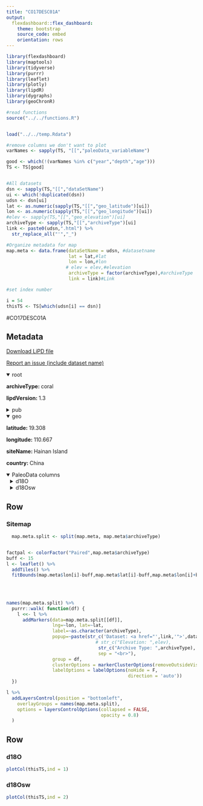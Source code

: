 ```yaml
---
title: "CO17DESC01A"
output: 
  flexdashboard::flex_dashboard:
    theme: bootstrap
    source_code: embed
    orientation: rows
---
```


```r
library(flexdashboard)
library(maptools)
library(tidyverse)
library(purrr)
library(leaflet)
library(plotly)
library(lipdR)
library(dygraphs)
library(geoChronR)

#read functions
source("../../functions.R")


load("../../temp.Rdata")

#remove columns we don't want to plot
varNames <- sapply(TS, "[[","paleoData_variableName")

good <- which(!(varNames %in% c("year","depth","age")))
TS <- TS[good]


#All datasets
dsn <- sapply(TS,"[[","dataSetName")
ui <- which(!duplicated(dsn))
udsn <- dsn[ui]
lat <- as.numeric(sapply(TS,"[[","geo_latitude")[ui])
lon <- as.numeric(sapply(TS,"[[","geo_longitude")[ui])
#elev <- sapply(TS,"[[","geo_elevation")[ui]
archiveType <- sapply(TS,"[[","archiveType")[ui]
link <- paste0(udsn,".html") %>% 
  str_replace_all("'","_")

#Organize metadata for map
map.meta <- data.frame(dataSetName = udsn, #datasetname
                       lat = lat,#lat
                       lon = lon,#lon
                      # elev = elev,#elevation
                       archiveType = factor(archiveType),#archiveType
                       link = link)#Link

#set index number

i = 54
thisTS <- TS[which(udsn[i] == dsn)]
```
#CO17DESC01A

Metadata {.sidebar}
-------------------------------------
[Download LiPD file](CO17DESC01A.lpd)
            

[Report an issue (include dataset name)](https://github.com/nickmckay/LiPDverse/issues)

<details open style="margin-left: 0px">
<summary>root</summary>
<p style="margin-left: 0px"><strong>archiveType: </strong>coral
<p style="margin-left: 0px"><strong>lipdVersion: </strong>1.3
</details>
<details>
<summary>pub</summary>
<details style="margin-left: 10px">
<summary>pub1</summary>
<p style="margin-left: 10px"><strong>journal: </strong>Journal of Geophysical Research: Oceans
<p style="margin-left: 10px"><strong>volume: </strong>122
<p style="margin-left: 10px"><strong>pages: </strong>264-275
<p style="margin-left: 10px"><strong>title: </strong>A comparison of the climates of the Medieval Climate Anomaly, Little Ice Age, and Current Warm Period reconstructed using coral records from the northern South China Sea
<p style="margin-left: 10px"><strong>DOI: </strong>10.1002/2016JC012458
</details>
</details>
<details open style="margin-left: 0px">
<summary>geo</summary>
<p style="margin-left: 0px"><strong>latitude: </strong>19.308
<p style="margin-left: 0px"><strong>longitude: </strong>110.667
<p style="margin-left: 0px"><strong>siteName: </strong>Hainan Island
<p style="margin-left: 0px"><strong>country: </strong>China
</details>
<details open>
<summary>PaleoData columns</summary>
<details style="margin-left: 10px">
<summary>d18O</summary>
<p style="margin-left: 10px"><strong>TSid: </strong>WEB832ffc0e
<p style="margin-left: 10px"><strong>variableName: </strong>d18O
<p style="margin-left: 10px"><strong>units: </strong>permil
<p style="margin-left: 10px"><strong>description: </strong>d18O of the coral skeleton
<details>
<summary>interpretation</summary>
<details style="margin-left: 20px">
<summary>1</summary>
<p style="margin-left: 20px"><strong>direction: </strong>increase
<p style="margin-left: 20px"><strong>inferredMaterial: </strong>seawater
<p style="margin-left: 20px"><strong>integrationTime: </strong>1
<p style="margin-left: 20px"><strong>integrationTimeUnits: </strong>year
<p style="margin-left: 20px"><strong>mathematicalRelation: </strong>linear
<p style="margin-left: 20px"><strong>rank: </strong>2
<p style="margin-left: 20px"><strong>scope: </strong>isotope
<p style="margin-left: 20px"><strong>variable: </strong>salinity
</details>
</details>
</details>
<details style="margin-left: 10px">
<summary>d18Osw</summary>
<p style="margin-left: 10px"><strong>TSid: </strong>WEBe86ec079
<p style="margin-left: 10px"><strong>variableName: </strong>d18Osw
<p style="margin-left: 10px"><strong>units: </strong>permil
<p style="margin-left: 10px"><strong>description: </strong>d18Osw inferred from paired d18O and Sr/Ca measurements of the coral skeleton
<details>
<summary>interpretation</summary>
<details style="margin-left: 20px">
<summary>1</summary>
<p style="margin-left: 20px"><strong>direction: </strong>increase
<p style="margin-left: 20px"><strong>scope: </strong>isotope
<p style="margin-left: 20px"><strong>variable: </strong>salinity
</details>
</details>
</details>

Row
-----------------------------------------------------------------------

### Sitemap

```r
  map.meta.split <- split(map.meta, map.meta$archiveType)


factpal <- colorFactor("Paired",map.meta$archiveType)
buff <- 15
l <- leaflet() %>% 
  addTiles() %>% 
  fitBounds(map.meta$lon[i]-buff,map.meta$lat[i]-buff,map.meta$lon[i]+buff,map.meta$lat[i]+buff)
  

  
  
names(map.meta.split) %>%
  purrr::walk( function(df) {
    l <<- l %>%
      addMarkers(data=map.meta.split[[df]],
                 lng=~lon, lat=~lat,
                 label=~as.character(archiveType),
                 popup=~paste(str_c('Dataset: <a href="',link,'">',dataSetName,'</a>'),
                                 # str_c("Elevation: ",elev),
                                  str_c("Archive Type: ",archiveType),
                                  sep = "<br>"),
                 group = df,
                 clusterOptions = markerClusterOptions(removeOutsideVisibleBounds = F),
                 labelOptions = labelOptions(noHide = F,
                                             direction = 'auto'))
  })

l %>%
  addLayersControl(position = "bottomleft",
    overlayGroups = names(map.meta.split),
    options = layersControlOptions(collapsed = FALSE,
                                   opacity = 0.8)
  )
```

Row {.tabset .tabset-fade}
-----------------------------------------------------------------------

### d18O
```r
plotCol(thisTS,ind = 1)
```

### d18Osw
```r
plotCol(thisTS,ind = 2)
```
